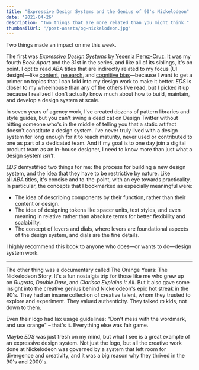 ```yaml
---
title: "Expressive Design Systems and the Genius of 90's Nickelodeon"
date: '2021-04-26'
description: "Two things that are more related than you might think."
thumbnailUrl: "/post-assets/og-nickelodeon.jpg"
---
```


Two things made an impact on me this week.

The first was [*Expressive Design Systems* by Yesenia Perez-Cruz](https://www.yeseniaperezcruz.com/expressive-design-systems). It was my fourth *Book Apart* and the 31st in the series, and like all of its siblings, it's on point. I opt to read *ABA* titles that are indirectly related to my focus (UI design)—like [content](https://abookapart.com/products/the-elements-of-content-strategy), [research](https://abookapart.com/products/just-enough-research), and [cognitive bias](https://abookapart.com/products/design-for-cognitive-bias)—because I want to get a primer on topics that I can fold into my design work to make it better. *EDS* is closer to my wheelhouse than any of the others I've read, but I picked it up because I realized I don't actually know much about how to build, maintain, and develop a design system at scale.

In seven years of agency work, I've created dozens of pattern libraries and style guides, but you can't swing a dead cat on Design Twitter without hitting someone who's in the middle of telling you that a static artifact doesn't constitute a design system. I've never truly lived with a design system for long enough for it to reach maturity, never used or contributed to one as part of a dedicated team. And if my goal is to one day join a digital product team as an in-house designer, I need to know more than just what a design system *isn't*.

*EDS* demystified two things for me: the process for building a new design system, and the idea that they have to be restrictive by nature. Like all *ABA* titles, it's concise and to-the-point, with an eye towards practicality. In particular, the concepts that I bookmarked as especially meaningful were:

-   The idea of describing components by their function, rather than their content or design.
-   The idea of designing tokens like spacer units, text styles, and even meaning in relative rather than absolute terms for better flexibility and scalability.
-   The concept of levers and dials, where levers are foundational aspects of the design system, and dials are the fine details.

I highly recommend this book to anyone who does—or wants to do—design system work.

* * * * *

The other thing was a documentary called <Link href="https://www.hulu.com/movie/the-orange-years-the-nickelodeon-story-05933844-48af-4c75-bb60-7ed497ca4916">The Orange Years: The Nickelodeon Story</Link>. It's a fun nostalgia trip for those like me who grew up on *Rugrats*, *Double Dare*, and *Clarissa Explains It All*. But it also gave some insight into the creative genius behind Nickelodeon's epic hot streak in the 90's. They had an insane collection of creative talent, whom they trusted to explore and experiment. They valued authenticity. They talked *to* kids, not down to them.

Even their logo had lax usage guidelines: "Don't mess with the wordmark, and use orange" – that's it. Everything else was fair game.

<YoutubeEmbed videoId="hYNO3Qx9IO4" />

Maybe *EDS* was just fresh on my mind, but what I see is a great example of an expressive design system. Not just the logo, but all the creative work done at Nickelodeon was governed by a system that left room for divergence and creativity, and it was a big reason why they thrived in the 90's and 2000's.
